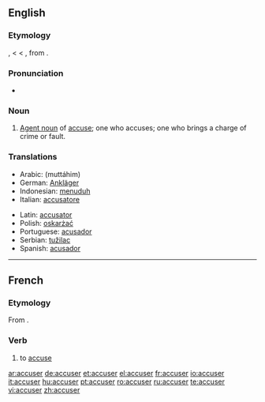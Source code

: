 ==English==
{{wikipedia|dab=accuser}}

===Etymology===
{{ME.}} {{term|acuser|lang=enm}}, {{term|accusour|lang=enm}} < {{OF.}} {{term|acuseor|lang=fro}} < {{L.}} {{term|accusator|lang=la}}, from {{term|accusare|lang=la}}.

===Pronunciation===
*{{rhymes|uːzə(r)}}

===Noun===
{{en-noun}}

# [[agent noun|Agent noun]] of [[accuse]]; one who accuses; one who brings a charge of crime or fault.

===Translations===
{{trans-top|one who accuses}}
*Arabic: {{ARchar|[[متهم|مُتّهِمم]]}} (muttáhim) {{m}}
*German: [[Ankläger]] {{m}}
*Indonesian: [[tuduh|menuduh]]
*Italian: [[accusatore]] {{m}}
{{trans-mid}}
*Latin: [[accusator]] {{m}}
*Polish: [[oskarżać]]
*Portuguese: [[acusador]] {{m}}
*Serbian: [[tužilac]]
*Spanish: [[acusador]] {{m}}
{{trans-bottom}}

----

==French==

===Etymology===
From {{L.|fr}} {{term|accusare|lang=fr}}.

===Verb===
{{infl|fr|verb}}

# {{transitive}} to [[accuse]]

{{fr-conj-er|accus|avoir}}

[[ar:accuser]]
[[de:accuser]]
[[et:accuser]]
[[el:accuser]]
[[fr:accuser]]
[[io:accuser]]
[[it:accuser]]
[[hu:accuser]]
[[pt:accuser]]
[[ro:accuser]]
[[ru:accuser]]
[[te:accuser]]
[[vi:accuser]]
[[zh:accuser]]